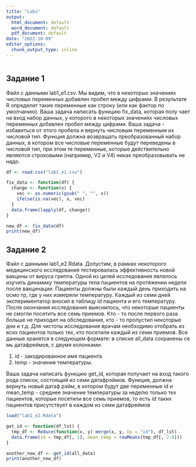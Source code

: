 ```yaml
---
title: "Labs"
output:
  html_document: default
  word_document: default
  pdf_document: default
date: "2022-10-09"
editor_options:
  chunk_output_type: inline
---
```


```r

```

## Задание 1

Файл с данными lab1_e1.csv. Мы видим, что в некоторых значениях числовых переменных добавлен пробел между цифрами. В результате R определит такие переменные как строку (или как фактор по умолчанию). Ваша задача написать функцию fix_data, которая полу чает на вход набор данных, у которого в некоторых значениях числовых переменных добавлен пробел между цифрами. Ваша задача - избавиться от этого пробела и вернуть числовым переменным их числовой тип. Функция должна возвращать преобразованный набор данных, в котором все числовые переменные будут переведены в числовой тип, при этом те переменные, которые действительно являются строковыми (например, V2 и V4) никак преобразовывать не надо.

```r
df <- read.csv("lab1_e1.csv")

fix_data <- function(df) {
  change <- function(x) {
    vec <- as.numeric(gsub(" ", "", x))
    ifelse(is.na(vec), x, vec)
  }
  data.frame(lapply(df, change))
}

new_df <- fix_data(df)
print(new_df)
```

## Задание 2

Файл с данными lab1_e2.Rdata. Допустим, в рамках некоторого медицинского исследования тестировалась эффективность новой вакцины от вируса гриппа. Одной из целей исследования являлось изучить динамику температуры тела пациентов на протяжении недели после вакцинации. Пациенты должны были каждый день приходить на осмо тр, где у них измеряли температуру. Каждый из семи дней экспериментатор вносил в таблицу id пациента и его температуру. После окончания исследования выяснилось, что некоторые пациенты не смогли посетить все семь приемов. Кто - то после первого раза больше не приходил на обследование, кто - то пропустил некоторые дни и т.д. Для чистоты исследования врачам необходимо отобрать из всех пациентов только тех, кто посетили каждый из семи приемов. Все данные хранятся в следующем формате: в списке all_data сохранены се мь датафреймов, с двумя колонками:

1.  id - закодированное имя пациента
2.  temp - значения температуры.

Ваша задача написать функцию get_id, которая получает на вход такого рода список, состоящий из семи датафрэймов. Функция, должна вернуть новый датаф рэйм, в котором будут две переменные id и mean_temp - среднее значение температуры за неделю только тех пациентов, которые посетили все семь приемов, то есть id таких пациентов присутствует в каждом из семи датафреймов

```r
load("lab1_e2.Rdata")

get_id <- function(df_lst) {
  tmp_df <- Reduce(function(x, y) merge(x, y, by = "id"), df_lst)
  data.frame(id = tmp_df[, 1], mean_temp = rowMeans(tmp_df[, 2:8]))
}

another_new_df <- get_id(all_data)
print(another_new_df)
```
